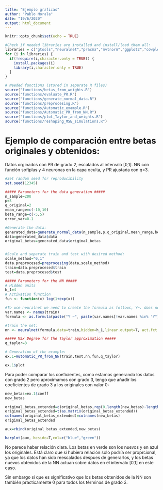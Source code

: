 ```yaml
---
title: "Ejemplo graficas"
author: "Pablo Morala"
date: "19/6/2020"
output: html_document
---
```


```r
knitr::opts_chunk$set(echo = TRUE)

#Check if needed libraries are installed and install/load them all:
libraries = c("gtools","neuralnet","pracma","mvtnorm","ggplot2","cowplot","RColorBrewer","reshape","tikzDevice")
for (i in libraries) {
  if(!require(i,character.only = TRUE)) {
    install.packages(i)
    library(i,character.only = TRUE)
  }
}

```


```r
# Needed functions (stored in separate R files)
source("functions/betas_from_weights.R")
source("functions/evaluate_PR.R")
source("functions/generate_normal_data.R")
source("functions/preprocesing.R")
source("functions/Automatic_example.R")
source("functions/Automatic_PR_from_NN.R")
source("functions/plot_Taylor_and_weights.R")
source("functions/reshaping_MSE_simulations.R")
```


# Ejemplo de comparación entre betas originales y obtenidos:


Datos orginados con PR de grado 2, escalados al intervalo [0,1]. NN con función softplus y 4 neuronas en la capa oculta, y PR ajustada con q=3.

```r
#Set random seed for reproducibility
set.seed(12345)

##### Parameters for the data generation #####
n_sample=200
p=3
q_original=2
mean_range=c(-10,10)
beta_range=c(-5,5)
error_var=0.1

#Generate the data:
generated_data=generate_normal_data(n_sample,p,q_original,mean_range,beta_range,error_var)
data=generated_data$data
original_betas=generated_data$original_betas


#Scale and separate train and test with desired method:
scale_method="0,1"
data.preprocesed=preprocesing(data,scale_method)
train=data.preprocesed$train
test=data.preprocesed$test

##### Parameters for the NN #####
# Hidden units
h_1=4
# Activation function
fun <- function(x) log(1+exp(x))

#To use neuralnet we need to create the formula as follows, Y~. does not work. This includes all the variables X:
var.names <- names(train)
formula <- as.formula(paste("Y ~", paste(var.names[!var.names %in% "Y"], collapse = " + ")))

#train the net:
nn <- neuralnet(formula,data=train,hidden=h_1,linear.output=T, act.fct = fun)

##### Max Degree for the Taylor approximation #####
q_taylor=3

# Generation of the example:
ex.1=Automatic_PR_from_NN(train,test,nn,fun,q_taylor)

ex.1$plot


```

Para poder comparar los coeficientes, como estamos generando los datos con grado 2 pero aproximamos con grado 3, tengo que añadir los coeficientes de grado 3 a los originales con valor 0:

```r

new_betas=ex.1$coeff
new_betas

original_betas_extended=c(original_betas,rep(0,length(new_betas)-length(original_betas)))
original_betas_extended=t(as.matrix(original_betas_extended))
colnames(original_betas_extended)=colnames(new_betas)
original_betas_extended

aux=rbind(original_betas_extended,new_betas)

barplot(aux, beside=T,col=c("blue","green"))
```

No parece haber relación clara. Los betas en verde son los nuevos y en azul los originales. Está claro que si hubiera relación solo podría ser proprcional, ya que los datos han sido reescalados despues de generarlos, y los betas nuevos obtenidos de la NN actuan sobre datos en el intervalo [0,1] en este caso.

Sin embargo si que es significativo que los betas obtenidos de la NN son también practicamente 0 para todos los términos de grado 3.





